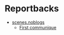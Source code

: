 # Reportbacks

- [scenes.noblogs](https://scenes.noblogs.org/post/category/communiques/)
   - [First communique](https://anarchistnews.org/content/no-whistling-atlanta-forest-communique)